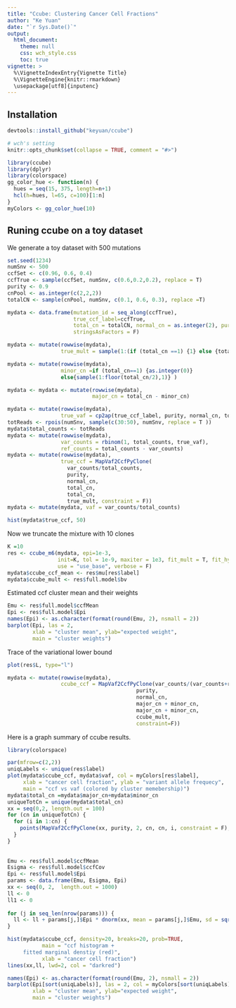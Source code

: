 ```yaml
---
title: "Ccube: Clustering Cancer Cell Fractions"
author: "Ke Yuan"
date: "`r Sys.Date()`"
output: 
  html_document:
    theme: null
    css: wch_style.css
    toc: true
vignette: >
  %\VignetteIndexEntry{Vignette Title}
  %\VignetteEngine{knitr::rmarkdown}
  \usepackage[utf8]{inputenc}
---
```



## Installation
```r
devtools::install_github("keyuan/ccube")
```

```r
# wch's setting 
knitr::opts_chunk$set(collapse = TRUE, comment = "#>")
```

```r
library(ccube)
library(dplyr)
library(colorspace)
gg_color_hue <- function(n) {
  hues = seq(15, 375, length=n+1)
  hcl(h=hues, l=65, c=100)[1:n]
}
myColors <- gg_color_hue(10)
```

## Runing ccube on a toy dataset
We generate a toy dataset with 500 mutations 
```r
set.seed(1234)
numSnv <- 500
ccfSet <- c(0.96, 0.6, 0.4)
ccfTrue <- sample(ccfSet, numSnv, c(0.6,0.2,0.2), replace = T)
purity <- 0.9
cnPool <- as.integer(c(2,2,2))
totalCN <- sample(cnPool, numSnv, c(0.1, 0.6, 0.3), replace =T)

mydata <- data.frame(mutation_id = seq_along(ccfTrue),
                     true_ccf_label=ccfTrue,
                     total_cn = totalCN, normal_cn = as.integer(2), purity = purity,
                     stringsAsFactors = F)

mydata <- mutate(rowwise(mydata),
                 true_mult = sample(1:(if (total_cn ==1) {1} else {total_cn-1}), 1) )

mydata <- mutate(rowwise(mydata),
                 minor_cn =if (total_cn==1) {as.integer(0)}
                 else{sample(1:floor(total_cn/2),1)} )

mydata <- mydata <- mutate(rowwise(mydata),
                           major_cn = total_cn - minor_cn)

mydata <- mutate(rowwise(mydata),
                 true_vaf = cp2ap(true_ccf_label, purity, normal_cn, total_cn, total_cn, true_mult))
totReads <- rpois(numSnv, sample(c(30:50), numSnv, replace = T ))
mydata$total_counts <- totReads
mydata <- mutate(rowwise(mydata),
                 var_counts = rbinom(1, total_counts, true_vaf),
                 ref_counts = total_counts - var_counts)
mydata <- mutate(rowwise(mydata), 
                 true_ccf = MapVaf2CcfPyClone(
                   var_counts/total_counts,
                   purity,
                   normal_cn,
                   total_cn,
                   total_cn,
                   true_mult, constraint = F))
mydata <- mutate(mydata, vaf = var_counts/total_counts)
```

```r
hist(mydata$true_ccf, 50)

```


Now we truncate the mixture with 10 clones
```r
K =10
res <- ccube_m6(mydata, epi=1e-3,
                init=K, tol = 1e-9, maxiter = 1e3, fit_mult = T, fit_hyper = T, 
                use = "use_base", verbose = F)
mydata$ccube_ccf_mean <- res$mu[res$label]
mydata$ccube_mult <- res$full.model$bv
```
Estimated ccf cluster mean and their weights
```r
Emu <- res$full.model$ccfMean
Epi <- res$full.model$Epi
names(Epi) <- as.character(format(round(Emu, 2), nsmall = 2))
barplot(Epi, las = 2, 
        xlab = "cluster mean", ylab="expected weight", 
        main = "cluster weights")

```

Trace of the variational lower bound
```r
plot(res$L, type="l")

```
```r
mydata <- mutate(rowwise(mydata),
                 ccube_ccf = MapVaf2CcfPyClone(var_counts/(var_counts+ref_counts),
                                         purity,
                                         normal_cn,
                                         major_cn + minor_cn,
                                         major_cn + minor_cn,
                                         ccube_mult,
                                         constraint=F))
```

Here is a graph summary of ccube results. 
```r
library(colorspace)

par(mfrow=c(2,2))
uniqLabels <- unique(res$label)
plot(mydata$ccube_ccf, mydata$vaf, col = myColors[res$label], 
     xlab = "cancer cell fraction", ylab = "variant allele frequecy", 
     main = "ccf vs vaf (colored by cluster memebership)")
mydata$total_cn =mydata$major_cn+mydata$minor_cn
uniqueTotCn = unique(mydata$total_cn)
xx = seq(0,2, length.out = 100)
for (cn in uniqueTotCn) {
  for (i in 1:cn) {
    points(MapVaf2CcfPyClone(xx, purity, 2, cn, cn, i, constraint = F), xx, type = 'l')
  }
}
  
  
Emu <- res$full.model$ccfMean
Esigma <- res$full.model$ccfCov
Epi <- res$full.model$Epi
params <- data.frame(Emu, Esigma, Epi)
xx <- seq(0, 2,  length.out = 1000)
ll <- 0
ll1 <- 0 
  
for (j in seq_len(nrow(params))) {
  ll <- ll + params[j,]$Epi * dnorm(xx, mean = params[j,]$Emu, sd = sqrt(params[j,]$Esigma))
}

hist(mydata$ccube_ccf, density=20, breaks=20, prob=TRUE, 
           main = "ccf histogram +
     fitted marginal denstiy (red)",
           xlab = "cancer cell fraction")
lines(xx,ll, lwd=2, col = "darkred")

names(Epi) <- as.character(format(round(Emu, 2), nsmall = 2))
barplot(Epi[sort(uniqLabels)], las = 2, col = myColors[sort(uniqLabels)], 
        xlab = "cluster mean", ylab="expected weight", 
        main = "cluster weights")
```





